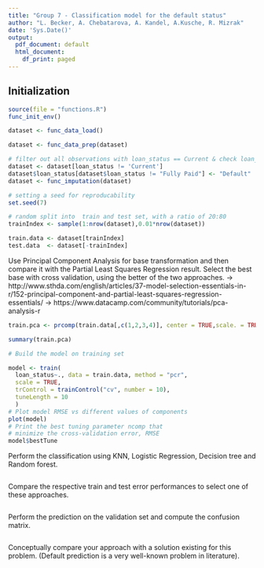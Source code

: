 ```yaml
---
title: "Group 7 - Classification model for the default status"
author: "L. Becker, A. Chebatarova, A. Kandel, A.Kusche, R. Mizrak"
date: 'Sys.Date()'
output:
  pdf_document: default
  html_document:
    df_print: paged
---
```


## Initialization

```r
source(file = "functions.R")
func_init_env()
```

```r
dataset <- func_data_load()
```

```r
dataset <- func_data_prep(dataset)
```


```r
# filter out all observations with loan_status == Current & check loan_status
dataset <- dataset[loan_status != 'Current']
dataset$loan_status[dataset$loan_status != "Fully Paid"] <- "Default"
dataset <- func_imputation(dataset)
```

```r
# setting a seed for reproducability
set.seed(7)

# random split into  train and test set, with a ratio of 20:80
trainIndex <- sample(1:nrow(dataset),0.01*nrow(dataset))

train.data <- dataset[trainIndex]
test.data  <- dataset[-trainIndex]

```

Use Principal Component Analysis for base transformation and then compare it with the Partial Least Squares Regression result. Select the best base with cross validation, using the better of the two approaches. 
-> http://www.sthda.com/english/articles/37-model-selection-essentials-in-r/152-principal-component-and-partial-least-squares-regression-essentials/
-> https://www.datacamp.com/community/tutorials/pca-analysis-r
```r
train.pca <- prcomp(train.data[,c(1,2,3,4)], center = TRUE,scale. = TRUE)

summary(train.pca)

# Build the model on training set

model <- train(
  loan_status~., data = train.data, method = "pcr",
  scale = TRUE,
  trControl = trainControl("cv", number = 10),
  tuneLength = 10
  )
# Plot model RMSE vs different values of components
plot(model)
# Print the best tuning parameter ncomp that
# minimize the cross-validation error, RMSE
model$bestTune


```

Perform the classification using KNN, Logistic Regression, Decision tree and Random forest.
```r

```

Compare the respective train and test error performances to select one of these approaches.
```r

```

Perform the prediction on the validation set and compute the confusion matrix.
```r

```

Conceptually compare your approach with a solution existing for this problem. (Default
prediction is a very well-known problem in literature).
```r

```
